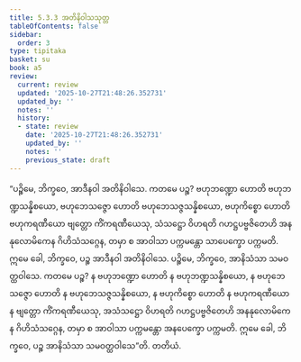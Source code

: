 ```yaml
---
title: 5.3.3 အတိနိဝါသသုတ္တ
tableOfContents: false
sidebar:
  order: 3
type: tipitaka
basket: su
book: a5
review:
  current: review
  updated: '2025-10-27T21:48:26.352731'
  updated_by: ''
  notes: ''
  history:
  - state: review
    date: '2025-10-27T21:48:26.352731'
    updated_by: ''
    notes: ''
    previous_state: draft
---
```



<ReviewStatus review={frontmatter.review} showDetails={true} />

<HypothesisAnnotation frontmatter={frontmatter} />

<DynamicBreadcrumb />

<Division number="223" book="a5" e="ch" v="16" p="225">

<Paragraph number="1264" book="a5">
“ပဉ္စိမေ, ဘိက္ခဝေ, အာဒီနဝါ အတိနိဝါသေ. ကတမေ ပဉ္စ? ဗဟုဘဏ္ဍော ဟောတိ ဗဟုဘဏ္ဍသန္နိစယော, ဗဟုဘေသဇ္ဇော ဟောတိ ဗဟုဘေသဇ္ဇသန္နိစယော, ဗဟုကိစ္စော ဟောတိ ဗဟုကရဏီယော ဗျတ္တော ကိံကရဏီယေသု, သံသဋ္ဌော ဝိဟရတိ ဂဟဋ္ဌပဗ္ဗဇိတေဟိ အနနုလောမိကေန ဂိဟိသံသဂ္ဂေန, တမှာ စ အာဝါသာ ပက္ကမန္တော သာပေက္ခော ပက္ကမတိ. ဣမေ ခေါ, ဘိက္ခဝေ, ပဉ္စ အာဒီနဝါ အတိနိဝါသေ.
</Paragraph>

<Paragraph number="1265" book="a5">
ပဉ္စိမေ, ဘိက္ခဝေ, အာနိသံသာ သမဝတ္ထဝါသေ. ကတမေ ပဉ္စ? န ဗဟုဘဏ္ဍော ဟောတိ န ဗဟုဘဏ္ဍသန္နိစယော, န ဗဟုဘေသဇ္ဇော ဟောတိ န ဗဟုဘေသဇ္ဇသန္နိစယော, န ဗဟုကိစ္စော ဟောတိ န ဗဟုကရဏီယော န ဗျတ္တော ကိံကရဏီယေသု, အသံသဋ္ဌော ဝိဟရတိ ဂဟဋ္ဌပဗ္ဗဇိတေဟိ အနနုလောမိကေန ဂိဟိသံသဂ္ဂေန, တမှာ စ အာဝါသာ ပက္ကမန္တော အနပေက္ခော ပက္ကမတိ. ဣမေ ခေါ, ဘိက္ခဝေ, ပဉ္စ အာနိသံသာ သမဝတ္ထဝါသေ”တိ.

</Paragraph>
</Division>

<Paragraph number="1266" type="center" book="a5">
တတိယံ.
</Paragraph>